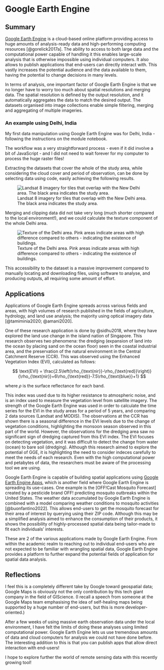 # Google Earth Engine

## Summary

[Google Earth Engine](https://earthengine.google.com/) is a cloud-based online platform providing access to huge amounts of analysis-ready data and high-performing computing resources [@gorelick2017a].
The ability to access to both large data and the computational power capable of handling it this enables large-scale analysis that is otherwise impossible using individual computers. It also allows to publish applications that end-users can directly interact with. This vastly increases the potential audience and the data available to them, having the potential to change decisions in many levels.

In terms of analysis, one important factor of Google Earth Engine is that we no longer have to worry too much about spatial resolutions and merging data. The spatial resolution is defined by the output resolution, and it automatically aggregates the data to match the desired output. The datasets organised into image collections enable simple filtering, merging and aggregating of multiple imageries.

### An example using Delhi, India

My first data manipulation using Google Earth Engine was for Delhi, India - following the instructions on the module notebook.

The workflow was a very straightforward process - even if it did involve a bit of JavaScript - and I did not need to wait forever for my computer to process the huge raster files!

Extracting the datasets that cover the whole of the study area, while considering the cloud cover and period of observation, can be done by selecting data using code, easily achieving the following results.

![Landsat 8 imagery for tiles that overlap with the New Delhi area. The black area indicates the study area.](week6/mosaic_delhi.png)

Merging and clipping data did not take very long (much shorter compared to the local environment!), and we could calculate the texture component of the whole Delhi area.

![Texture of the Delhi area. Pink areas indicate areas with high difference compared to others - indicating the existence of buildings.](week6/texture.png)

This accessibility to the dataset is a massive improvement compared to manually locating and downloading files, using software to analyse, and producing outputs, all requiring some amount of effort. 

## Applications

Applications of Google Earth Engine spreads across various fields and areas, with high volumes of research published in the fields of agriculture, hydrology, and land use analysis; the majority using optical imagery data [@tamiminia2020; @amani2020].

One of these research application is done by @sidhu2018, where they have explored the land use change in the island nation of Singapore. This research observes two phenomena: the dredging (expansion of land into the ocean by placing sand on the ocean floor) seen in the coastal industrial area, and the preservation of the natural environment in the Central Catchment Reserve (CCR). This was observed using the Enhanced Vegetation Index (EVI), calculated as follows:

$$
\text{EVI} =  \frac{2.5\left(\rho_{\text{nir}}-\rho_{\text{red}}\right)}{\rho_{\text{nir}}+6\rho_{\text{red}}-7.5\rho_{\text{blue}}+1}
$$

where $\rho$ is the surface reflectance for each band.

This index was used due to its higher resistance to atmospheric noise, and is an index used to measure the vegetation level from satellite imagery. The strength of the Google Earth Engine was used in order to calculate the time series for the EVI in the study areas for a period of 5 years, and comparing 2 data sources (Landsat and MODIS). The observations at the CCR has shown there is a seasonal difference in the EVI levels due to the change of vegetation conditions, highlighting the monsoon season observed in this part of the world. However, the observations for the dredging area saw no significant sign of dredging captured from this EVI index. The EVI focuses on detecting vegetation, and it was difficult to detect the change from water (ocean) to bare soil (dredging). Although this research aimed to explore the potential of GGE, it is highlighting the need to consider indeces carefully to meet the needs of each research. Even with the high computational power and petabytes of data, the researchers must be aware of the processing tool we are using.

Google Earth Engine is capable of building spatial applications using [Google Earth Engine Apps](https://www.earthengine.app/), which is another field where Google Earth Engine is spreading its use-cases. One example is the [OFF!Cast Mosquito Forecast] created by a pesticide brand OFF! predicting mosquito outbreaks within the United States. The weather data accumulated by Google Earth Engine is combined with a model comparing weather conditions to mosquito activities [@buonfantino2022]. This allows end-users to get the mosquito forecast for their area of interest by querying using their ZIP code. Although this may be a simplified analysis aimed to enhance the consumption of their products, it shows the possibility of highly-processed spatial data being tailor-made to fit each individuals' interests. 

These are 2 of the various applications made by Google Earth Engine. From within the academic realm to reaching out to individual end-users who are not expected to be familiar with wrangling spatial data, Google Earth Engine provides a platform to further expand the potential fields of application for spatial data analysis.

## Reflections

I feel this is a completely different take by Google toward geospatial data; Google Maps is obviously not the only contribution by this tech giant company in the field of GIScience. (I recall a speech from someone at the Google Maps team emphasising the idea of self-healing maps being supported by a huge number of end-users, but this is more developer-oriented.)

After a few weeks of using massive earth observation data under the local environment, I have felt the limits of doing these analyses using limited computational power. Google Earth Engine lets us use tremendous amounts of data and cloud computers for analysis we could not have done before. The interesting addition to this is that you can publish apps that allow direct interaction with end-users! 

I hope to explore further the world of remote sensing data with this recently growing tool!






